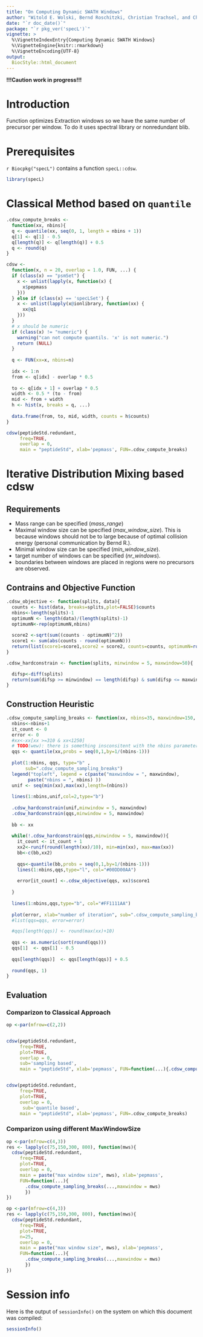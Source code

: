 ```yaml
---
title: "On Computing Dynamic SWATH Windows"
author: "Witold E. Wolski, Bernd Roschitzki, Christian Trachsel, and Christian Panse"
date: "`r doc_date()`"
package: "`r pkg_ver('specL')`"
vignette: >
  %\VignetteIndexEntry{Computing Dynamic SWATH Windows}
  %\VignetteEngine{knitr::rmarkdown}
  %\VignetteEncoding{UTF-8}
output: 
  BiocStyle::html_document
---
```


__!!!Caution work in progress!!!__

# Introduction


Function optimizes Extraction windows so we have the same number of precursor per window. To do it uses spectral library or nonredundant blib.


# Prerequisites

`r Biocpkg("specL")` contains a function `specL::cdsw`.

```r
library(specL)
```

# Classical Method based on `quantile` 
```r

.cdsw_compute_breaks <- 
  function(xx, nbins){
  q <- quantile(xx, seq(0, 1, length = nbins + 1))
  q[1] <- q[1] - 0.5
  q[length(q)] <- q[length(q)] + 0.5
  q <- round(q)
}

cdsw <-
  function(x, n = 20, overlap = 1.0, FUN, ...) {
  if (class(x) == "psmSet") {
    x <- unlist(lapply(x, function(x) {
      x$pepmass
    }))
  } else if (class(x) == 'specLSet') {
    x <- unlist(lapply(x@ionlibrary, function(xx) {
      xx@q1
    }))
  }
  # x should be numeric
  if (class(x) != "numeric") {
    warning("can not compute quantils. 'x' is not numeric.")
    return (NULL)
  }
  
  q <- FUN(xx=x, nbins=n)
  
  idx <- 1:n
  from <- q[idx] - overlap * 0.5
  
  to <- q[idx + 1] + overlap * 0.5
  width <- 0.5 * (to - from)
  mid <- from + width
  h <- hist(x, breaks = q, ...)
  
  data.frame(from, to, mid, width, counts = h$counts)
}
```

```r
cdsw(peptideStd.redundant, 
     freq=TRUE, 
     overlap = 0, 
     main = "peptideStd", xlab='pepmass', FUN=.cdsw_compute_breaks)
```

# Iterative Distribution Mixing based cdsw

## Requirements

* Mass range can be specified (*mass\_range*)
* Maximal window size can be specified (*max\_window\_size*). This is because windows should not be to large because of optimal collision energy (personal communication by Bernd R.).
* Minimal window size can be specified (*min\_window\_size*).
* target number of windows can be specified (*nr\_windows*).
* boundaries between windows are placed in regions were no precursors are observed.


## Contrains and Objective Function

```r

.cdsw_objective <- function(splits, data){
  counts <- hist(data, breaks=splits,plot=FALSE)$counts
  nbins<-length(splits)-1
  optimumN <- length(data)/(length(splits)-1)
  optimumN<-rep(optimumN,nbins)
  
  score2 <-sqrt(sum((counts - optimumN)^2))
  score1 <- sum(abs(counts - round(optimumN)))
  return(list(score1=score1,score2 = score2, counts=counts, optimumN=round(optimumN)))
}

.cdsw_hardconstrain <- function(splits, minwindow = 5, maxwindow=50){

  difsp<-diff(splits)
  return(sum(difsp >= minwindow) == length(difsp) & sum(difsp <= maxwindow) == length(difsp))
}

```

## Construction Heuristic

```r
.cdsw_compute_sampling_breaks <- function(xx, nbins=35, maxwindow=150, plot=TRUE){
  nbins<-nbins+1
  it_count <- 0
  error <- 0
  #xx<-xx[xx >=310 & xx<1250]
  # TODO(wew): there is something insconsitent with the nbins parameter
  qqs <- quantile(xx,probs = seq(0,1,by=1/(nbins-1)))
  
  plot(1:nbins, qqs, type="b" , 
       sub=".cdsw_compute_sampling_breaks")
  legend("topleft", legend = c(paste("maxwindow = ", maxwindow),
        paste("nbins = ", nbins) ))
  unif <- seq(min(xx),max(xx),length=(nbins))
  
  lines(1:nbins,unif,col=2,type="b")
  
  .cdsw_hardconstrain(unif,minwindow = 5, maxwindow)
  .cdsw_hardconstrain(qqs,minwindow = 5, maxwindow)
  
  bb <- xx
  
  while(!.cdsw_hardconstrain(qqs,minwindow = 5, maxwindow)){
    it_count <- it_count + 1
    xx2<-runif(round(length(xx)/10), min=min(xx), max=max(xx))
    bb<-c(bb,xx2)
   
    qqs<-quantile(bb,probs = seq(0,1,by=1/(nbins-1)))
    lines(1:nbins,qqs,type="l", col="#00DD00AA")
    
    error[it_count] <-.cdsw_objective(qqs, xx)$score1
    
  }
  
  lines(1:nbins,qqs,type="b", col="#FF1111AA")
  
  plot(error, xlab="number of iteration", sub=".cdsw_compute_sampling_breaks")
  #list(qqs=qqs, error=error)

  #qqs[length(qqs)] <- round(max(xx)+10)
  
  qqs <- as.numeric(sort(round(qqs)))
  qqs[1]  <- qqs[1] - 0.5
  
  qqs[length(qqs)]  <- qqs[length(qqs)] + 0.5
 
  round(qqs, 1)
}
```
## Evaluation
### Comparizon to Classical Approach
```r
op <-par(mfrow=c(2,2))


cdsw(peptideStd.redundant, 
     freq=TRUE,
     plot=TRUE,
     overlap = 0, 
     sub='sampling based',
     main = "peptideStd", xlab='pepmass', FUN=function(...){.cdsw_compute_sampling_breaks(...,maxwindow = 100)})


cdsw(peptideStd.redundant, 
     freq=TRUE,
     plot=TRUE,
     overlap = 0, 
      sub='quantile based',
     main = "peptideStd", xlab='pepmass', FUN=.cdsw_compute_breaks)

```

### Comparizon using different MaxWindowSize
```r
op <-par(mfrow=c(4,3))
res <- lapply(c(75,150,300, 800), function(mws){
  cdsw(peptideStd.redundant, 
     freq=TRUE,
     plot=TRUE,
     overlap = 0, 
     main = paste("max window size", mws), xlab='pepmass', 
     FUN=function(...){
       .cdsw_compute_sampling_breaks(...,maxwindow = mws)
       })
})
```

```r
op <-par(mfrow=c(4,3))
res <- lapply(c(75,150,300, 800), function(mws){
  cdsw(peptideStd.redundant, 
     freq=TRUE,
     plot=TRUE,
     n=25,
     overlap = 0, 
     main = paste("max window size", mws), xlab='pepmass', 
     FUN=function(...){
       .cdsw_compute_sampling_breaks(...,maxwindow = mws)
       })
})
```
# Session info

Here is the output of `sessionInfo()` on the system on which this
document was compiled:

```r
sessionInfo()
```





